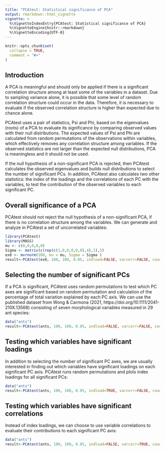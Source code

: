 ```yaml
---
title: "PCAtest: Statistical significance of PCA"
output: rmarkdown::html_vignette
vignette: >
  %\VignetteIndexEntry{PCAtest: Statistical significance of PCA}
  %\VignetteEngine{knitr::rmarkdown}
  %\VignetteEncoding{UTF-8}
---
```


```r
knitr::opts_chunk$set(
  collapse = TRUE,
  comment = "#>"
)
```
Introduction
---
A PCA is meaningful and should only be applied if there is a significant correlation structure among at least some of the variables in a dataset. Due to sampling variance alone, it is possible that some level of random correlation structure could occur in the data. Therefore, it is necessary to evaluate if the observed correlation structure is higher than expected due to chance alone. 

PCAtest uses a pair of statistics, Psi and Phi, based on the eigenvalues (roots) of a PCA to evaluate its significance by comparing observed values with their null distributions. The expected values of Psi and Phi are calculated from random permutations of the observations within variables, which effectively removes any correlation structure among variables. If the observed statistics are not larger than the expected null distributions, PCA is meaningless and it should not be used.

If the null hypothesis of a non-significant PCA is rejected, then PCAtest calculates the observed eigenvalues and builds null distributions to select the number of significant PCs. In addition, PCAtest also calculates two other statistics: the index of the loadings and the correlations of each PC with the variables, to test the contribution of the observed variables to each significant PC.

Overall significance of a PCA
---
PCAtest should not reject the null hypothesis of a non-significant PCA, if there is no correlation structure among the variables. We can generate and analyze in PCAtest a set of uncorrelated variables:

```r
library(PCAtest)
library(MASS)
mu <- c(0,0,0,0,0)
Sigma <- matrix(c(rep(c(1,0,0,0,0,0),4),1),5)
ex0 <- mvrnorm(100, mu = mu, Sigma = Sigma )
result<-PCAtest(ex0, 100, 100, 0.05, indload=FALSE, varcorr=FALSE, counter=FALSE, plot=TRUE)
```

Selecting the number of significant PCs
---
If a PCA is significant, PCAtest uses random permutations to test which PC axes are significant based on random permutation and calculation of the percentage of total variation explained by each PC axis. We can use the published dataset from Wong & Carmona (2021, https://doi.org/10.1111/2041-210X.13568) consisting of seven morphological variables measured in 29 ant species:

```r
data("ants")
result<-PCAtest(ants, 100, 100, 0.05, indload=FALSE, varcorr=FALSE, counter=FALSE, plot=TRUE)
```

Testing which variables have significant loadings
---
In addition to selecting the number of significant PC axes, we are usually interested in finding out which variables have significant loadings on each significant PC axis. PCAtest runs random permutations and plots index loadings for all significant PCs:

```r
data("ants")
result<-PCAtest(ants, 100, 100, 0.05, indload=TRUE, varcorr=FALSE, counter=FALSE, plot=TRUE)
```

Testing which variables have significant correlations
---
Instead of index loadings, we can choose to use variable correlations to evaluate their contributions to each significant PC axis:

```r
data("ants")
result<-PCAtest(ants, 100, 100, 0.05, indload=FALSE, varcorr=TRUE, counter=FALSE, plot=FALSE)
```
